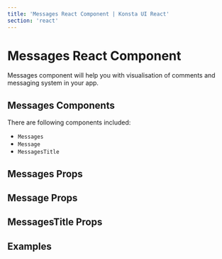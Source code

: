 ```yaml
---
title: 'Messages React Component | Konsta UI React'
section: 'react'
---
```



# Messages React Component

Messages component will help you with visualisation of comments and messaging system in your app.

## Messages Components

There are following components included:

- `Messages`
- `Message`
- `MessagesTitle`

## Messages Props

<MessagesProps />

## Message Props

<MessageProps />

## MessagesTitle Props

<MessagesTitleProps />

## Examples

<MessagesExample />
